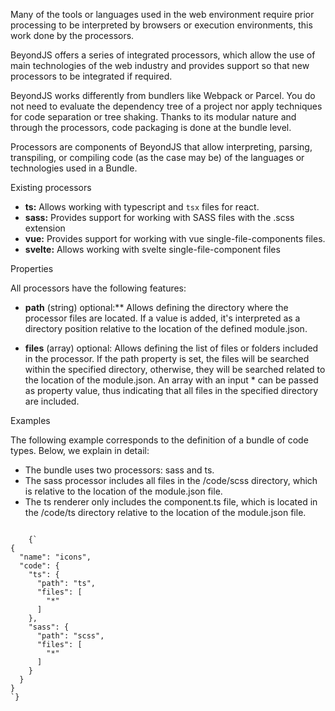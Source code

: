 
<Title>Processors</Title>

Many of the tools or languages used in the web environment require prior processing to be interpreted by browsers or execution environments, this work done by the processors.

BeyondJS offers a series of integrated processors, which allow the use of main technologies of the web industry and provides support so that new processors to be integrated if required.

BeyondJS works differently from bundlers like Webpack or Parcel. You do not need to evaluate the dependency tree of a project nor apply techniques for code separation or tree shaking. Thanks to its modular nature and through the processors, code packaging is done at the bundle level.

Processors are components of BeyondJS that allow interpreting, parsing, transpiling, or compiling code (as the case may be) of the languages or technologies used in a <Link to="/docs/bundles">Bundle.</Link>

<SubTitle>Existing processors</SubTitle>

-   **ts:** Allows working with typescript and `tsx` files for react.
-   **sass:** Provides support for working with SASS files with the .scss extension
-   **vue:** Provides support for working with vue single-file-components files.
-   **svelte:** Allows working with svelte single-file-component files

<SubTitle>Properties</SubTitle>

All processors have the following features:

-   **path** (string) optional:\*\* Allows defining the directory where the processor files are located. If a value is added, it's interpreted as a directory position relative to the location of the defined module.json.

-   **files** (array) optional: Allows defining the list of files or folders included in the processor. If the path property is set, the files will be searched within the specified directory, otherwise, they will be searched related to the location of the module.json. An array with an input \* can be passed as property value, thus indicating that all files in the specified directory are included.

<SubTitle>Examples</SubTitle>

The following example corresponds to the definition of a bundle of code types. Below, we explain in detail:

-   The bundle uses two processors: sass and ts.
-   The sass processor includes all files in the /code/scss directory, which is relative to the location of the module.json file.
-   The ts renderer only includes the component.ts file, which is located in the /code/ts directory relative to the location of the module.json file.

<Code>
	{`
{
  "name": "icons",
  "code": {
    "ts": {
      "path": "ts",
      "files": [
        "*"
      ]
    },
    "sass": {
      "path": "scss",
      "files": [
        "*"
      ]
    }
  }
}
`}
</Code>
